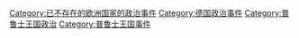 [[Category:已不存在的欧洲国家的政治事件|Category:已不存在的欧洲国家的政治事件]]
[[Category:德国政治事件|Category:德国政治事件]]
[[Category:普鲁士王国政治|Category:普鲁士王国政治]]
[[Category:普鲁士王国事件|Category:普鲁士王国事件]]